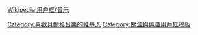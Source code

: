 {{Userbox
  |id=[[檔案:Alban Berg Bueste Schiefling 01.jpg|60px]]
  |id-c=blue
  |info=<span lang="zh-tw">這個用戶喜歡聽'''[[阿爾班·貝爾格]]'''的作品。
  |info-c=white
  |info-s=9
  |border-c=black
}}
<includeonly>[[Category:喜歡貝爾格音樂的維基人]]</includeonly>
<noinclude>{{Clear}}[[Wikipedia:用户框/音乐]][[Category:關注與興趣用戶框模板]]</noinclude>